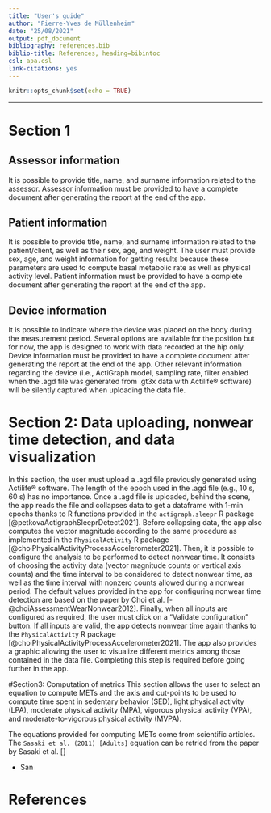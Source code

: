 ```yaml
---
title: "User's guide"
author: "Pierre-Yves de Müllenheim"
date: "25/08/2021"
output: pdf_document
bibliography: references.bib 
biblio-title: References, heading=bibintoc
csl: apa.csl
link-citations: yes
---
```


```r
knitr::opts_chunk$set(echo = TRUE)
```

***
\vspace{2truemm}

# Section 1
## Assessor information
It is possible to provide title, name, and surname information related to the assessor. Assessor information must be provided to have a complete document after generating the report at the end of the app.

## Patient information
It is possible to provide title, name, and surname information related to the patient/client, as well as their sex, age, and weight. The user must provide sex, age, and weight information for getting results because these parameters are used to compute basal metabolic rate as well as physical activity level. Patient information must be provided to have a complete document after generating the report at the end of the app.

## Device information
It is possible to indicate where the device was placed on the body during the measurement period. Several options are available for the position but for now, the app is designed to work with data recorded at the hip only. Device information must be provided to have a complete document after generating the report at the end of the app. Other relevant information regarding the device (i.e., ActiGraph model, sampling rate, filter enabled when the .agd file was generated from .gt3x data with Actilife® software) will be silently captured when uploading the data file.  

# Section 2: Data uploading, nonwear time detection, and data visualization
In this section, the user must upload a .agd file previously generated using Actilife<span>&#174;</span> software. The length of the epoch used in the .agd file (e.g., 10 s, 60 s) has no importance. Once a .agd file is uploaded, behind the scene, the app reads the file and collapses data to get a dataframe with 1-min epochs thanks to R functions provided in the `actigraph.sleepr` R package [@petkovaActigraphSleeprDetect2021]. Before collapsing data, the app also computes the vector magnitude according to the same procedure as implemented in the `PhysicalActivity` R package [@choiPhysicalActivityProcessAccelerometer2021]. Then, it is possible to configure the analysis to be performed to detect nonwear time. It consists of choosing the activity data (vector magnitude counts or vertical axis counts) and the time interval to be considered to detect nonwear time, as well as the time interval with nonzero counts allowed during a nonwear period. The default values provided in the app for configuring nonwear time detection are based on the paper by Choi et al. [-@choiAssessmentWearNonwear2012]. Finally, when all inputs are configured as required, the user must click on a "Validate configuration" button. If all inputs are valid, the app detects nonwear time again thanks to the `PhysicalActivity` R package [@choiPhysicalActivityProcessAccelerometer2021]. The app also provides a graphic allowing the user to visualize different metrics among those contained in the data file. Completing this step is required before going further in the app.

#Section3: Computation of metrics
This section allows the user to select an equation to compute METs and the axis and cut-points to be used to compute time spent in sedentary behavior (SED), light physical activity (LPA), moderate physical activity (MPA), vigorous physical activity (VPA), and moderate-to-vigorous physical activity (MVPA). 

The equations provided for computing METs come from scientific articles. The `Sasaki et al. (2011) [Adults]` equation can be retried from the paper by Sasaki et al. []

  * San

# References

